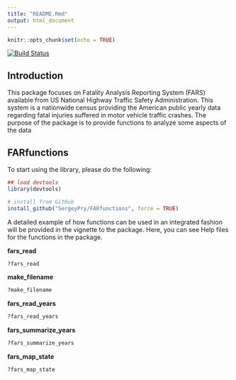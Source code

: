 ```yaml
---
title: "README.Rmd"
output: html_document
---
```


```r
knitr::opts_chunk$set(echo = TRUE)
```

[![Build Status](https://travis-ci.org/SergeyPry/FARfunctions.svg?branch=master)](https://travis-ci.org/SergeyPry/FARfunctions)


## Introduction
This package focuses on  Fatality Analysis Reporting System (FARS) available from US National Highway Traffic Safety Administration. This system is a nationwide census providing the American public yearly data regarding fatal injuries suffered in motor vehicle traffic crashes. The purpose of the package is to provide functions to analyze some aspects of the data

## FARfunctions

To start using the library, please do the following:
```r
## load devtools
library(devtools)

# install from GitHub
install_github("SergeyPry/FARfunctions", force = TRUE)

```

A detailed example of how functions can be used in an integrated fashion will be provided in the vignette to the package. Here, you can see Help files for the functions in the package.

**fars_read**
```r
?fars_read
```

**make_filename**
```r
?make_filename
```

**fars_read_years**
```r
?fars_read_years
```

**fars_summarize_years**
```r
?fars_summarize_years
```

**fars_map_state**
```r
?fars_map_state
```


